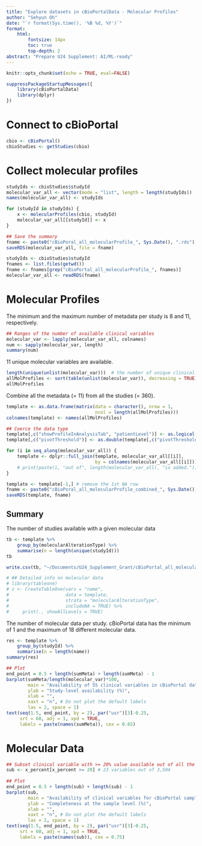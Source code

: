 ```yaml
---
title: "Explore datasets in cBioPortalData - Molecular Profiles"
author: "Sehyun Oh"
date: "`r format(Sys.time(), '%B %d, %Y')`"
format:
    html:
        fontsize: 14px
        toc: true
        top-depth: 2
abstract: "Prepare U24 Supplement: AI/ML-ready"
---
```


```r
knitr::opts_chunk$set(echo = TRUE, eval=FALSE)
```

```r
suppressPackageStartupMessages({
    library(cBioPortalData)
    library(dplyr)
})
```

# Connect to cBioPortal
```r
cbio <- cBioPortal()
cbioStudies <- getStudies(cbio)  
```

# Collect molecular profiles
```r
studyIds <- cbioStudies$studyId
molecular_var_all <- vector(mode = "list", length = length(studyIds))
names(molecular_var_all) <- studyIds

for (studyId in studyIds) {
    x <- molecularProfiles(cbio, studyId)
    molecular_var_all[[studyId]] <- x
}

## Save the summary
fname <- paste0("cBioPoral_all_molecularProfile_", Sys.Date(), ".rds")
saveRDS(molecular_var_all, file = fname)
```

```r
studyIds <- cbioStudies$studyId
fnames <- list.files(getwd())
fname <- fnames[grep("cBioPortal_all_molecularProfile_", fnames)]
molecular_var_all <- readRDS(fname)
```

# Molecular Profiles
The minimum and the maximum number of metadata per study is 8 and 11, respectively.
```r
## Ranges of the number of available clinical variables
molecular_var <- lapply(molecular_var_all, colnames)
num <- sapply(molecular_var, length)
summary(num)
```

11 unique molecular variables are available.
```r
length(unique(unlist(molecular_var)))  # the number of unique clinical variables
allMolProfiles <- sort(table(unlist(molecular_var)), decreasing = TRUE)
allMolProfiles
```

Combine all the metadata (= 11) from all the studies (= 360).
```r
template <- as.data.frame(matrix(data = character(), nrow = 1, 
                                 ncol = length(allMolProfiles)))
colnames(template) <- names(allMolProfiles)

## Coerce the data type
template[,c("showProfileInAnalysisTab", "patientLevel")] <- as.logical(template[,c("showProfileInAnalysisTab", "patientLevel")])
template[,c("pivotThreshold")] <- as.double(template[,c("pivotThreshold")])

for (i in seq_along(molecular_var_all)) {
    template <- dplyr::full_join(template, molecular_var_all[[i]], 
                                 by = colnames(molecular_var_all[[i]]))
    # print(paste(i, "out of", length(molecular_var_all), "is added."))
}

template <- template[-1,] # remove the 1st NA row
fname <- paste0("cBioPoral_all_molecularProfile_combined_", Sys.Date(), ".rds")
saveRDS(template, fname)
```

## Summary
The number of studies available with a given molecular data
```r
tb <- template %>% 
    group_by(molecularAlterationType) %>%
    summarise(n = length(unique(studyId)))
tb

write.csv(tb, "~/Documents/U24_Supplement_Grant/cBioPortal_all_molecularProfile_table.csv", row.names = FALSE)

# ## Detailed info on molecular data
# library(tableone)
# z <- CreateTableOne(vars = "name",
#                     data = template, 
#                     strata = "molecularAlterationType", 
#                     includeNA = TRUE) %>%
#     print(., showAllLevels = TRUE)
```


The number of molecular data per study. cBioPortal data has the minimum of 1 
and the maximum of 18 different molecular data.
```r
res <- template %>% 
    group_by(studyId) %>%
    summarise(n = length(name))
summary(res)
```



```r
## Plot
end_point = 0.5 + length(sumMeta) + length(sumMeta) - 1
barplot(sumMeta/length(molecular_var)*100,
        main = "Availability of 55 clinical variables in cBioPortal data",
        ylab = "Study-level availability (%)",
        xlab = "",
        xaxt = "n", # Do not plot the default labels
        las = 2, space = 1)
text(seq(1.5, end_point, by = 2), par("usr")[3]-0.25, 
     srt = 60, adj = 1, xpd = TRUE,
     labels = paste(names(sumMeta)), cex = 0.65)
```


# Molecular Data
```r
## Subset clinical variable with >= 20% value available out of all the samples (= 179,266)
sub <- x_percent[x_percent >= 20] # 23 variables out of 3,504
    
## Plot
end_point = 0.5 + length(sub) + length(sub) - 1
barplot(sub,
        main = "Availability of clinical variables for cBioPortal samples",
        ylab = "Completeness at the sample level (%)",
        xlab = "",
        xaxt = "n", # Do not plot the default labels
        las = 2, space = 1)
text(seq(1.5, end_point, by = 2), par("usr")[3]-0.25, 
     srt = 60, adj = 1, xpd = TRUE,
     labels = paste(names(sub)), cex = 0.75)
```
